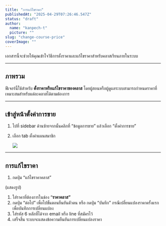 ```yaml
---
title: "การแก้ไขราคา"
publishedAt: "2025-04-29T07:26:46.547Z"
status: "draft"
author:
  name: "kanpech-t"
  picture: ""
slug: "change-course-price"
coverImage: ""
---
```


เอกสารนี้จะช่วยให้คุณเข้าใจวิธีการตั้งราคาและแก้ไขราคาสำหรับคลาสเรียนภายในระบบ

---

## ภาพรวม

ฟีเจอร์นี้ใช้สำหรับ **ตั้งราคาหรือแก้ไขราคาของคลาส** โดยผู้สอนหรือผู้ดูแลระบบสามารถกำหนดราคาที่เหมาะสมสำหรับแต่ละคลาสได้ตามต้องการ

---

## **เข้าสู่หน้าตั้งค่าการขาย**

1. ไปที่ sidebar ด้านซ้ายจากนั้นคลิกที่ “ข้อมูลการขาย” แล้วเลือก “ตั้งค่าการขาย”
2. เลือก tab ตั้งค่าแผนสมาชิก

   ![](https://document-assets.st-th-1.byteark.com/change-course-price%2Fchange-price-page.png)

---

## การแก้ไขราคา

1. กดปุ่ม “แก้ไขราคาคลาส”

(แสดงรูป)

1. ใส่ราคาที่ต้องการในช่อง “**ราคาคลาส”**
2. กดปุ่ม “ต่อไป” เพื่อไปขั้นตอนยืนยันตัวตน หรือ กดปุ่ม “บันทึก” กรณีเปลี่ยนแปลงราคาครั้งแรกเพื่อบันทึกการเปลี่ยนแปลง
3. ใส่รหัส 6 หลักที่ได้จาก email หรือ line ที่สมัครไว้
4. เสร็จสิ้น ระบบจะแสดงข้อความยืนยันการเปลี่ยนแปลงราคา